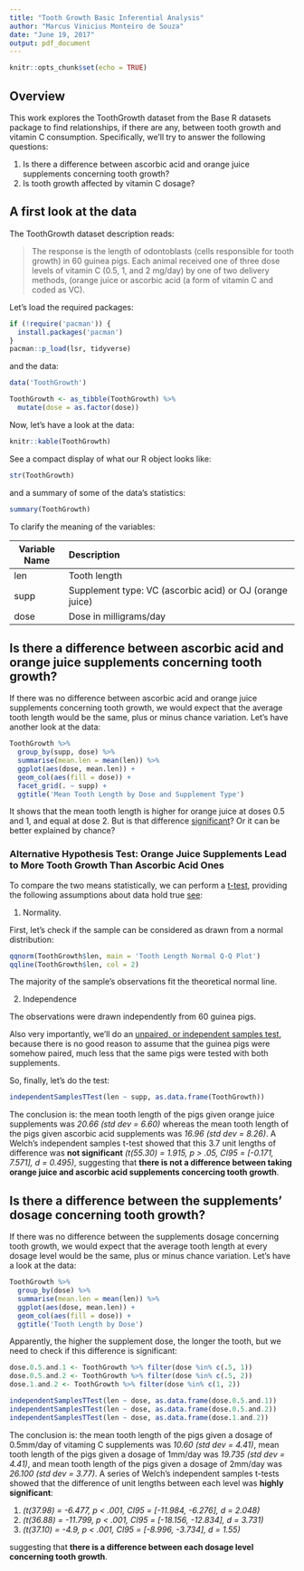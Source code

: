 ```yaml
---
title: "Tooth Growth Basic Inferential Analysis"
author: "Marcus Vinicius Monteiro de Souza"
date: "June 19, 2017"
output: pdf_document
---
```


```r
knitr::opts_chunk$set(echo = TRUE)
```

## Overview

This work explores the ToothGrowth dataset from the Base R datasets package to find relationships, if there are any, between tooth growth and vitamin C consumption. Specifically, we'll try to answer the following questions:

1. Is there a difference between ascorbic acid and orange juice supplements concerning tooth growth?
2. Is tooth growth affected by vitamin C dosage?


## A first look at the data

The ToothGrowth dataset description reads:

> The response is the length of odontoblasts (cells responsible for tooth growth) in 60 guinea pigs. Each animal received one of three dose levels of vitamin C (0.5, 1, and 2 mg/day) by one of two delivery methods, (orange juice or ascorbic acid (a form of vitamin C and coded as VC).

Let's load the required packages:

```r
if (!require('pacman')) {
  install.packages('pacman')
}
pacman::p_load(lsr, tidyverse)
```

and the data:

```r
data('ToothGrowth')

ToothGrowth <- as_tibble(ToothGrowth) %>%
  mutate(dose = as.factor(dose))

```

Now, let's have a look at the data:

```r
knitr::kable(ToothGrowth)
```


See a compact display of what our R object looks like:

```r
str(ToothGrowth)
```

and a summary of some of the data's statistics:

```r
summary(ToothGrowth)
```

To clarify the meaning of the variables:

| Variable Name | Description                                              |
| --------------|:---------------------------------------------------------|
| len           | Tooth length                                             |
| supp          | Supplement type: VC (ascorbic acid) or OJ (orange juice) |
| dose          | Dose in milligrams/day                                   |


## Is there a difference between ascorbic acid and orange juice supplements concerning tooth growth?

If there was no difference between ascorbic acid and orange juice supplements concerning tooth growth, we would expect that the average tooth length would be the same, plus or minus chance variation. Let's have another look at the data: 

```r
ToothGrowth %>%
  group_by(supp, dose) %>%
  summarise(mean.len = mean(len)) %>%
  ggplot(aes(dose, mean.len)) +
  geom_col(aes(fill = dose)) +
  facet_grid(. ~ supp) +
  ggtitle('Mean Tooth Length by Dose and Supplement Type')
```

It shows that the mean tooth length is higher for orange juice at doses 0.5 and 1, and equal at dose 2. But is that difference [significant](https://en.wikipedia.org/wiki/Statistical_significance)? Or it can be better explained by chance?


### Alternative Hypothesis Test: Orange Juice Supplements Lead to More Tooth Growth Than Ascorbic Acid Ones

To compare the two means statistically, we can perform a [t-test](http://www.investopedia.com/terms/t/t-test.asp), providing the following assumptions about data hold true [see](https://health.adelaide.edu.au/psychology/ccs/docs/lsr/lsr-0.5.pdf):

1. Normality.

First, let's check if the sample can be considered as drawn from a normal distribution:

```r
qqnorm(ToothGrowth$len, main = 'Tooth Length Normal Q-Q Plot')
qqline(ToothGrowth$len, col = 2)
```

The majority of the sample's observations fit the theoretical normal line.

2. Independence

The observations were drawn independently from 60 guinea pigs.

Also very importantly, we'll do an [unpaired, or independent samples test](https://en.wikipedia.org/wiki/Student%27s_t-test#Unpaired_and_paired_two-sample_t-tests), because there is no good reason to assume that the guinea pigs were somehow paired, much less that the same pigs were tested with both supplements.

So, finally, let's do the test:

```r
independentSamplesTTest(len ~ supp, as.data.frame(ToothGrowth))
```

The conclusion is: the mean tooth length of the pigs given orange juice supplements was *20.66 (std dev = 6.60)* whereas the mean tooth length of the pigs given ascorbic acid supplements was *16.96 (std dev = 8.26)*. A Welch's independent samples t-test showed that this 3.7 unit lengths of difference was **not significant** *(t(55.30) = 1.915, p > .05, CI95 = [-0.171, 7.571], d = 0.495)*, suggesting that **there is not a difference between taking orange juice and ascorbic acid supplements concercing tooth growth**.


## Is there a difference between the supplements' dosage concerning tooth growth?

If there was no difference between the supplements dosage concerning tooth growth, we would expect that the average tooth length at every dosage level would be the same, plus or minus chance variation. Let's have a look at the data:

```r
ToothGrowth %>%
  group_by(dose) %>%
  summarise(mean.len = mean(len)) %>%
  ggplot(aes(dose, mean.len)) +
  geom_col(aes(fill = dose)) +
  ggtitle('Tooth Length by Dose')
```

Apparently, the higher the supplement dose, the longer the tooth, but we need to check if this difference is significant:

```r
dose.0.5.and.1 <- ToothGrowth %>% filter(dose %in% c(.5, 1))
dose.0.5.and.2 <- ToothGrowth %>% filter(dose %in% c(.5, 2))
dose.1.and.2 <- ToothGrowth %>% filter(dose %in% c(1, 2))

independentSamplesTTest(len ~ dose, as.data.frame(dose.0.5.and.1))
independentSamplesTTest(len ~ dose, as.data.frame(dose.0.5.and.2))
independentSamplesTTest(len ~ dose, as.data.frame(dose.1.and.2))
```

The conclusion is: the mean tooth length of the pigs given a dosage of 0.5mm/day of vitaming C supplements was *10.60 (std dev = 4.41)*, mean tooth length of the pigs given a dosage of 1mm/day was *19.735 (std dev = 4.41)*, and mean tooth length of the pigs given a dosage of 2mm/day was *26.100 (std dev = 3.77)*. A series of Welch's independent samples t-tests showed that the difference of unit lengths between each level was **highly significant**:

1. *(t(37.98) = -6.477, p < .001, CI95 = [-11.984, -6.276], d = 2.048)*
2. *(t(36.88) = -11.799, p < .001, CI95 = [-18.156, -12.834], d = 3.731)*
3. *(t(37.10) = -4.9, p < .001, CI95 = [-8.996, -3.734], d = 1.55)*

suggesting that **there is a difference between each dosage level concerning tooth growth**.
